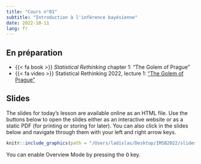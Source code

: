 ```yaml
---
title: "Cours n°01"
subtitle: "Introduction à l'inférence bayésienne"
date: 2022-10-11
lang: fr
---
```


## En préparation

- {{< fa book >}} *Statistical Rethinking* chapter 1: "The Golem of Prague"
- {{< fa video >}} Statistical Rethinking 2022, lecture 1: ["The Golem of Prague"](https://youtu.be/cclUd_HoRlo)

## Slides

The slides for today’s lesson are available online as an HTML file. Use the buttons below to open the slides either as an interactive website or as a static PDF (for printing or storing for later). You can also click in the slides below and navigate through them with your left and right arrow keys.

```r
knitr::include_graphics(path = "/Users/ladislas/Desktop/IMSB2022/slides/Cours01.html")
```

::: {.callout-tip appearance="simple"}
You can enable Overview Mode by pressing the <kbd>O</kbd> key.
:::

